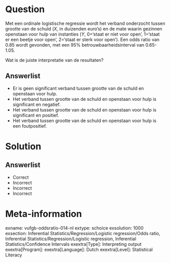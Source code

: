Question
========

Met een ordinale logistische regressie wordt het verband onderzocht tussen grootte van de schuld (*X*, in duizenden euro’s) en de mate waarin gezinnen openstaan voor hulp van instanties (*Y*, 0=‘staat er niet voor open’, 1=‘staat er een beetje voor open’, 2=‘staat er sterk voor open’). Een odds ratio van 0.85 wordt gevonden, met een 95% betrouwbaarheidsinterval van 0.65-1.05. 

Wat is de juiste interpretatie van de resultaten?
  
Answerlist
----------
* Er is geen significant verband tussen grootte van de schuld en openstaan voor hulp.
* Het verband tussen grootte van de schuld en openstaan voor hulp is significant en negatief.
* Het verband tussen grootte van de schuld en openstaan voor hulp is significant en positief.
* Het verband tussen grootte van de schuld en openstaan voor hulp is een foutpositief.

Solution
========

Answerlist
----------
* Correct
* Incorrect
* Incorrect
* Incorrect

Meta-information
================
exname: vufgb-oddsratio-014-nl
extype: schoice
exsolution: 1000
exsection: Inferential Statistics/Regression/Logistic regression/Odds ratio, Inferential Statistics/Regression/Logistic regression, Inferential Statistics/Confidence Intervals
exextra[Type]: Interpreting output
exextra[Program]: 
exextra[Language]: Dutch
exextra[Level]: Statistical Literacy
